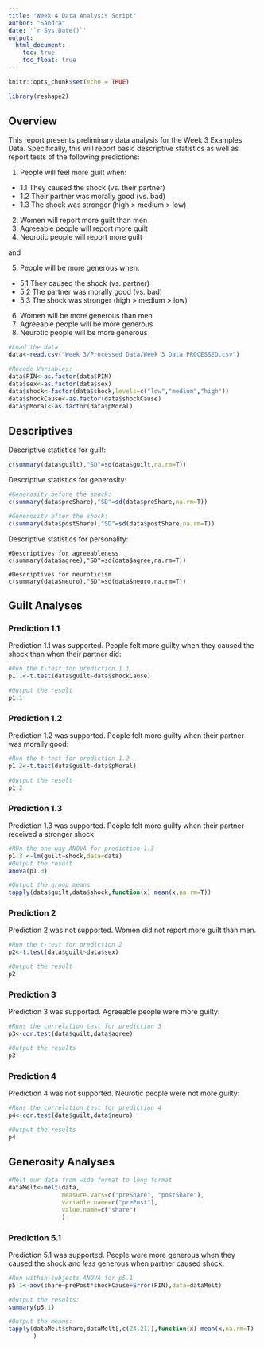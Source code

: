 ```yaml
---
title: "Week 4 Data Analysis Script"
author: "Sandra"
date: '`r Sys.Date()`'
output: 
  html_document:
    toc: true
    toc_float: true
---
```


```r
knitr::opts_chunk$set(echo = TRUE)

library(reshape2)
```


## Overview

This report presents preliminary data analysis for the Week 3 Examples Data. Specifically, this will report basic descriptive statistics as well as report tests of the following predictions:

1. People will feel more guilt when: 
  + 1.1 They caused the shock (vs. their partner)
  + 1.2 Their partner was morally good (vs. bad)
  + 1.3 The shock was stronger (high > medium > low)
2. Women will report more guilt than men
3. Agreeable people will report more guilt
4. Neurotic people will report more guilt

and

5. People will be more generous when:
  + 5.1 They caused the shock (vs. partner)
  + 5.2 The partner was morally good (vs. bad)
  + 5.3 The shock was stronger (high > medium > low)
6. Women will be more generous than men
7. Agreeable people will be more generous
8. Neurotic people will be more generous



```r
#Load the data
data<-read.csv("Week 3/Processed Data/Week 3 Data PROCESSED.csv")

#Recode Variables:
data$PIN<-as.factor(data$PIN)
data$sex<-as.factor(data$sex)
data$shock<-factor(data$shock,levels=c("low","medium","high"))
data$shockCause<-as.factor(data$shockCause)
data$pMoral<-as.factor(data$pMoral)
```





## Descriptives

Descriptive statistics for guilt:
```r

c(summary(data$guilt),"SD"=sd(data$guilt,na.rm=T))


```


Descriptive statistics for generosity:
```r
#Generosity before the shock:
c(summary(data$preShare),"SD"=sd(data$preShare,na.rm=T))

#Generosity after the shock:
c(summary(data$postShare),"SD"=sd(data$postShare,na.rm=T))

```



Descriptive statistics for personality:
```rPers
#Descriptives for agreeableness
c(summary(data$agree),"SD"=sd(data$agree,na.rm=T))

#Descriptives for neuroticism
c(summary(data$neuro),"SD"=sd(data$neuro,na.rm=T))
```




## Guilt Analyses

### Prediction 1.1

Prediction 1.1 was supported. People felt more guilty when they caused the shock than when their partner did:
```r

#Run the t-test for prediction 1.1
p1.1<-t.test(data$guilt~data$shockCause)

#Output the result
p1.1

```


### Prediction 1.2

Prediction 1.2 was supported. People felt more guilty when their partner was morally good:
```r
#Run the t-test for prediction 1.2
p1.2<-t.test(data$guilt~data$pMoral)

#Output the result
p1.2
```





### Prediction 1.3

Prediction 1.3 was supported. People felt more guilty when their partner received a stronger shock:
```r
#RUn the one-way ANOVA for prediction 1.3
p1.3 <-lm(guilt~shock,data=data)
#Output the result
anova(p1.3)

#Output the group means
tapply(data$guilt,data$shock,function(x) mean(x,na.rm=T))
```





### Prediction 2

Prediction 2 was not supported. Women did not report more guilt than men.
```r
#Run the t-test for prediction 2
p2<-t.test(data$guilt~data$sex)

#Output the result
p2
```



### Prediction 3

Prediction 3 was supported. Agreeable people were more guilty:
```r

#Runs the correlation test for prediction 3
p3<-cor.test(data$guilt,data$agree)

#Output the results
p3
```



### Prediction 4

Prediction 4 was not supported. Neurotic people were not more guilty:
```r

#Runs the correlation test for prediction 4
p4<-cor.test(data$guilt,data$neuro)

#Output the results
p4

```



## Generosity Analyses

```r
#Melt our data from wide format to long format
dataMelt<-melt(data,
               measure.vars=c("preShare", "postShare"),
               variable.name=c("prePost"),
               value.name=c("share")
               )

```





### Prediction 5.1

Prediction 5.1 was supported. People were more generous when they caused the shock and *less* generous when partner caused shock:
```r
#Run within-subjects ANOVA for p5.1
p5.1<-aov(share~prePost*shockCause+Error(PIN),data=dataMelt)

#Output the results:
summary(p5.1)

#Output the means:
tapply(dataMelt$share,dataMelt[,c(24,21)],function(x) mean(x,na.rm=T)
       )
```

